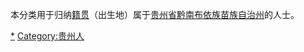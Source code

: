 {{Catnav|頁面分類|各種主題的頁面分類|依中国各省来作的分类|各地中国人|贵州人}}
{{Catnav|頁面分類|人物|各國人物|中国人|各地中国人|贵州人}}

本分类用于归纳[[籍贯|籍贯]]（出生地）属于[[贵州省|贵州省]][[黔南布依族苗族自治州|黔南布依族苗族自治州]]的人士。

[[Category:黔南布依族苗族自治州|*]]
[[Category:贵州人|Category:贵州人]]